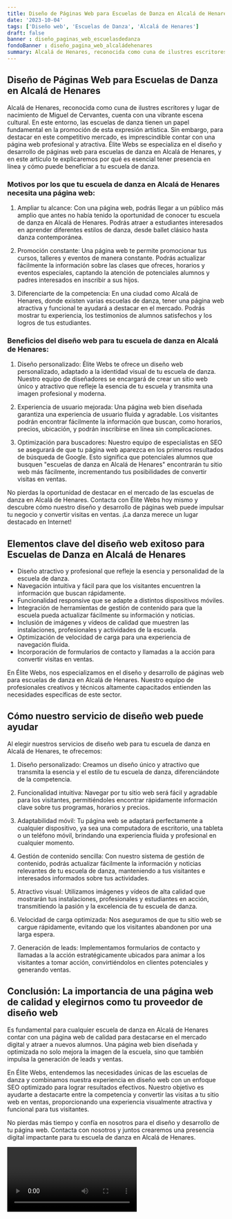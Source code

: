 ```yaml
---
title: Diseño de Páginas Web para Escuelas de Danza en Alcalá de Henares
date: '2023-10-04'
tags: ['Diseño web', 'Escuelas de Danza', 'Alcalá de Henares']
draft: false
banner : diseño_paginas_web_escuelasdedanza
fondoBanner : diseño_pagina_web_alcaládehenares
summary: Alcalá de Henares, reconocida como cuna de ilustres escritores y lugar de nacimiento de Miguel de Cervantes, cuenta con una vibrante escena cultural. En este entorno, las escuelas de danza tienen un papel fundamental en la promoción de esta expresión artística. Sin embargo, para destacar en este competitivo mercado, es imprescindible contar con una página web profesional y atractiva. Élite Webs se especializa en el diseño y desarrollo de páginas web para escuelas de danza en Alcalá de Henares, y en este artículo te explicaremos por qué es esencial tener presencia en línea y cómo puede beneficiar a tu escuela de danza.
---
```


## Diseño de Páginas Web para Escuelas de Danza en Alcalá de Henares

Alcalá de Henares, reconocida como cuna de ilustres escritores y lugar de nacimiento de Miguel de Cervantes, cuenta con una vibrante escena cultural. En este entorno, las escuelas de danza tienen un papel fundamental en la promoción de esta expresión artística. Sin embargo, para destacar en este competitivo mercado, es imprescindible contar con una página web profesional y atractiva. Élite Webs se especializa en el diseño y desarrollo de páginas web para escuelas de danza en Alcalá de Henares, y en este artículo te explicaremos por qué es esencial tener presencia en línea y cómo puede beneficiar a tu escuela de danza.

### Motivos por los que tu escuela de danza en Alcalá de Henares necesita una página web:

1. Ampliar tu alcance: Con una página web, podrás llegar a un público más amplio que antes no había tenido la oportunidad de conocer tu escuela de danza en Alcalá de Henares. Podrás atraer a estudiantes interesados en aprender diferentes estilos de danza, desde ballet clásico hasta danza contemporánea.

2. Promoción constante: Una página web te permite promocionar tus cursos, talleres y eventos de manera constante. Podrás actualizar fácilmente la información sobre las clases que ofreces, horarios y eventos especiales, captando la atención de potenciales alumnos y padres interesados en inscribir a sus hijos.

3. Diferenciarte de la competencia: En una ciudad como Alcalá de Henares, donde existen varias escuelas de danza, tener una página web atractiva y funcional te ayudará a destacar en el mercado. Podrás mostrar tu experiencia, los testimonios de alumnos satisfechos y los logros de tus estudiantes.

### Beneficios del diseño web para tu escuela de danza en Alcalá de Henares:

1. Diseño personalizado: Élite Webs te ofrece un diseño web personalizado, adaptado a la identidad visual de tu escuela de danza. Nuestro equipo de diseñadores se encargará de crear un sitio web único y atractivo que refleje la esencia de tu escuela y transmita una imagen profesional y moderna.

2. Experiencia de usuario mejorada: Una página web bien diseñada garantiza una experiencia de usuario fluida y agradable. Los visitantes podrán encontrar fácilmente la información que buscan, como horarios, precios, ubicación, y podrán inscribirse en línea sin complicaciones.

3. Optimización para buscadores: Nuestro equipo de especialistas en SEO se asegurará de que tu página web aparezca en los primeros resultados de búsqueda de Google. Esto significa que potenciales alumnos que busquen "escuelas de danza en Alcalá de Henares" encontrarán tu sitio web más fácilmente, incrementando tus posibilidades de convertir visitas en ventas.

No pierdas la oportunidad de destacar en el mercado de las escuelas de danza en Alcalá de Henares. Contacta con Élite Webs hoy mismo y descubre cómo nuestro diseño y desarrollo de páginas web puede impulsar tu negocio y convertir visitas en ventas. ¡La danza merece un lugar destacado en Internet!

<GifSeo />

<Cta />

## Elementos clave del diseño web exitoso para Escuelas de Danza en Alcalá de Henares

- Diseño atractivo y profesional que refleje la esencia y personalidad de la escuela de danza.
- Navegación intuitiva y fácil para que los visitantes encuentren la información que buscan rápidamente.
- Funcionalidad responsive que se adapte a distintos dispositivos móviles.
- Integración de herramientas de gestión de contenido para que la escuela pueda actualizar fácilmente su información y noticias.
- Inclusión de imágenes y vídeos de calidad que muestren las instalaciones, profesionales y actividades de la escuela.
- Optimización de velocidad de carga para una experiencia de navegación fluida.
- Incorporación de formularios de contacto y llamadas a la acción para convertir visitas en ventas.

En Élite Webs, nos especializamos en el diseño y desarrollo de páginas web para escuelas de danza en Alcalá de Henares. Nuestro equipo de profesionales creativos y técnicos altamente capacitados entienden las necesidades específicas de este sector.

## Cómo nuestro servicio de diseño web puede ayudar 

Al elegir nuestros servicios de diseño web para tu escuela de danza en Alcalá de Henares, te ofrecemos:

1. Diseño personalizado: Creamos un diseño único y atractivo que transmita la esencia y el estilo de tu escuela de danza, diferenciándote de la competencia.

2. Funcionalidad intuitiva: Navegar por tu sitio web será fácil y agradable para los visitantes, permitiéndoles encontrar rápidamente información clave sobre tus programas, horarios y precios.

3. Adaptabilidad móvil: Tu página web se adaptará perfectamente a cualquier dispositivo, ya sea una computadora de escritorio, una tableta o un teléfono móvil, brindando una experiencia fluida y profesional en cualquier momento.

4. Gestión de contenido sencilla: Con nuestro sistema de gestión de contenido, podrás actualizar fácilmente la información y noticias relevantes de tu escuela de danza, manteniendo a tus visitantes e interesados informados sobre tus actividades.

5. Atractivo visual: Utilizamos imágenes y vídeos de alta calidad que mostrarán tus instalaciones, profesionales y estudiantes en acción, transmitiendo la pasión y la excelencia de tu escuela de danza.

6. Velocidad de carga optimizada: Nos aseguramos de que tu sitio web se cargue rápidamente, evitando que los visitantes abandonen por una larga espera.

7. Generación de leads: Implementamos formularios de contacto y llamadas a la acción estratégicamente ubicados para animar a los visitantes a tomar acción, convirtiéndolos en clientes potenciales y generando ventas.

## Conclusión: La importancia de una página web de calidad y elegirnos como tu proveedor de diseño web

Es fundamental para cualquier escuela de danza en Alcalá de Henares contar con una página web de calidad para destacarse en el mercado digital y atraer a nuevos alumnos. Una página web bien diseñada y optimizada no solo mejora la imagen de la escuela, sino que también impulsa la generación de leads y ventas.

En Élite Webs, entendemos las necesidades únicas de las escuelas de danza y combinamos nuestra experiencia en diseño web con un enfoque SEO optimizado para lograr resultados efectivos. Nuestro objetivo es ayudarte a destacarte entre la competencia y convertir las visitas a tu sitio web en ventas, proporcionando una experiencia visualmente atractiva y funcional para tus visitantes.

No pierdas más tiempo y confía en nosotros para el diseño y desarrollo de tu página web. Contacta con nosotros y juntos crearemos una presencia digital impactante para tu escuela de danza en Alcalá de Henares.

<Video />

<CtaBot job='Escuelas de Danza' city='Alcalá de Henares'/>

<Gmaps query='Alcalá de Henares+españa+maps' />
